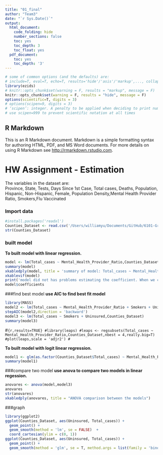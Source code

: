 ```yaml
---
title: "01_final"
author: "Team3"
date: "`r Sys.Date()`"
output: 
  html_document:
    code_folding: hide
    number_sections: false
    toc: yes
    toc_depth: 3
    toc_float: yes
  pdf_document:
    toc: yes
    toc_depth: '3'
---
```


```r
# some of common options (and the defaults) are: 
# include=T, eval=T, echo=T, results='hide'/'asis'/'markup',..., collapse=F, warning=T, message=T, error=T, cache=T, fig.width=6, fig.height=4, fig.dim=c(6,4) #inches, fig.align='left'/'center','right', 
library(ezids)
# knitr::opts_chunk$set(warning = F, results = "markup", message = F)
knitr::opts_chunk$set(warning = F, results = "hide", message = F)
options(scientific=T, digits = 3) 
# options(scipen=9, digits = 3) 
# ‘scipen’: integer. A penalty to be applied when deciding to print numeric values in fixed or exponential notation.  Positive values bias towards fixed and negative towards scientific notation: fixed notation will be preferred unless it is more than ‘scipen’ digits wider.
# use scipen=999 to prevent scientific notation at all times
```

## R Markdown

This is an R Markdown document. Markdown is a simple formatting syntax for authoring HTML, PDF, and MS Word documents. For more details on using R Markdown see <http://rmarkdown.rstudio.com>.

# HW Assignment - Estimation 
The variables in the dataset are:  
Province,	State, Tests,	Days Since 1st Case,	Total cases,	Deaths,	Population, Hispanic,	Non-Hispanic, Female,	Population Density,Mental Health Provider Ratio,	Smokers,Flu Vaccinated

### Import data
```r
#install.packages('readxl')
Counties_Dataset <- read.csv('/Users/williamyu/Documents/GitHub/6101-Group-Project/Counties Dataset.csv')
str(Counties_Dataset)
```



### built model  
**To built model with linear regression.** 
```r
model <- lm(Total_cases ~ Mental_Health_Provider_Ratio,Counties_Dataset)
summary(model)
xkabledply(model, title = 'summary of model: Total_cases ~ Mental_Health_Provider_Ratio')
xkablevif(model)
print('model did not has problems estimating the coefficient. When we check the p-value, we can see p-value is very high, that mean some county mental health not signifiance for total cases')
model$coefficients
```


###find best model
**use AIC to find best fit model**
```r
library(MASS)
model2 <- lm(Total_cases ~ Mental_Health_Provider_Ratio + Smokers + Uninsured + Flu_Vaccinated,Counties_Dataset)
stepAIC(model2,direction = 'backward')
model3 <- lm(Total_cases ~ Smokers + Uninsured,Counties_Dataset)
summary(model3)
```

#```{r,results=TRUE}
#library(leaps)
#leaps <- regsubsets(Total_cases ~ Mental_Health_Provider_Ratio,Counties_Dataset,nbest = 4,really.big=T)
#plot(leaps,scale = 'adjr2')
#```

**To built model with logit linear regression.** 
```r
model1 <- glm(as.factor(Counties_Dataset$Total_cases) ~ Mental_Health_Provider_Ratio,Counties_Dataset,family = 'binomial')
summary(model1)
```


###compare two model
**use anova to compare two models in linear regession.**
```r
anovares <- anova(model,model3)
anovares
str(anovares)
xkabledply(anovares, title = "ANOVA comparison between the models")
```


###graph
```r
library(ggplot2)
ggplot(Counties_Dataset, aes(Uninsured, Total_cases)) +
  geom_point() +
  geom_smooth(method = 'lm', se = FALSE)  +
  coord_cartesian(ylim = c(0, 1))
ggplot(Counties_Dataset, aes(Uninsured, Total_cases)) +
  geom_point() +
  geom_smooth(method = 'glm', se = T, method.args = list(family = 'binomial')) + coord_cartesian(ylim = c(0, 1))
```